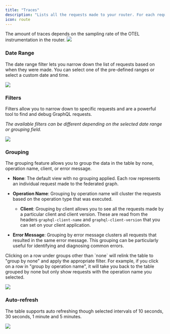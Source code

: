 ```yaml
---
title: "Traces"
description: "Lists all the requests made to your router. For each request, it shows the relevant details, such as the operation performed, the client who made the request, and any error message"
icon: route
---
```


<Info>
  The amount of traces depends on the sampling rate of the OTEL instrumentation
  in the router.
</Info>

<Frame caption="WunderGraph Cosmo Analytics: Traces overview">
  <img src="/images/studio/analytics/image-1.png" />
</Frame>

### Date Range

The date range filter lets you narrow down the list of requests based on when they were made. You can select one of the pre-defined ranges or select a custom date and time.

<Frame caption="Date range selector">
  <img src="/images/studio/analytics/image-2.png" />
</Frame>

### Filters

Filters allow you to narrow down to specific requests and are a powerful tool to find and debug GraphQL requests.

_The available filters can be different depending on the selected date range or grouping field._

<Frame caption="Selecting an Analytics: Traces filter">
  <img src="/images/studio/analytics/image-3.png" />
</Frame>

### Grouping

The grouping feature allows you to group the data in the table by none, operation name, client, or error message.

- **None**: The default view with no grouping applied. Each row represents an individual request made to the federated graph.

- **Operation Name**: Grouping by operation name will cluster the requests based on the operation type that was executed.

  - **Client**: Grouping by client allows you to see all the requests made by a particular client and client version. These are read from the headers `graphql-client-name` and `graphql-client-version` that you can set on your client application.

- **Error Message**: Grouping by error message clusters all requests that resulted in the same error message. This grouping can be particularly useful for identifying and diagnosing common errors.

Clicking on a row under groups other than \`none\` will relink the table to "group by none" and apply the appropriate filter. For example, if you click on a row in "group by operation name", it will take you back to the table grouped by none but only show requests with the operation name you selected.

<Frame caption='Analytics: Traces "Group By" menu'>
  <img src="/images/studio/analytics/image-4.png" />
</Frame>

### Auto-refresh

The table supports auto refreshing though selected intervals of 10 seconds, 30 seconds, 1 minute and 5 minutes.

<Frame caption="The Analytics auto-refresh menu">
  <img src="/images/studio/analytics/image-5.png" />
</Frame>
